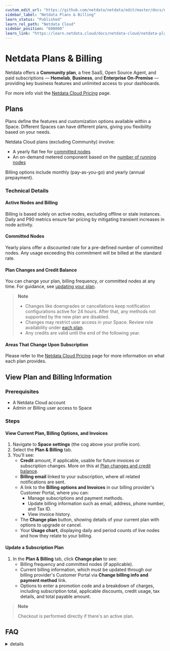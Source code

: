 ```yaml
---
custom_edit_url: "https://github.com/netdata/netdata/edit/master/docs/netdata-cloud/view-plan-and-billing.md"
sidebar_label: "Netdata Plans & Billing"
learn_status: "Published"
learn_rel_path: "Netdata Cloud"
sidebar_position: "608000"
learn_link: "https://learn.netdata.cloud/docs/netdata-cloud/netdata-plans-&-billing"
---
```


# Netdata Plans & Billing

Netdata offers a **Community plan**, a free SaaS, Open Source Agent, and paid subscriptions — **Homelab**, **Business**, and **Enterprise On-Premise** — providing key business features and unlimited access to your dashboards.

For more info visit the [Netdata Cloud Pricing](https://netdata.cloud/pricing) page.

## Plans

Plans define the features and customization options available within a Space. Different Spaces can have different plans, giving you flexibility based on your needs.

Netdata Cloud plans (excluding Community) involve:

- A yearly flat fee for [committed nodes](#committed-nodes)
- An on-demand metered component based on the [number of running nodes](#active-nodes-and-billing)

Billing options include monthly (pay-as-you-go) and yearly (annual prepayment).

### Technical Details

#### Active Nodes and Billing

Billing is based solely on active nodes, excluding offline or stale instances. Daily and P90 metrics ensure fair pricing by mitigating transient increases in node activity.

#### Committed Nodes

Yearly plans offer a discounted rate for a pre-defined number of committed nodes. Any usage exceeding this commitment will be billed at the standard rate.

#### Plan Changes and Credit Balance

You can change your plan, billing frequency, or committed nodes at any time. For guidance, see [updating your plan](#update-a-subscription-plan).

> **Note**
>
> - Changes like downgrades or cancellations keep notification configurations active for 24 hours. After that, any methods not supported by the new plan are disabled.
> - Changes may restrict user access in your Space. Review role availability under [each plan](https://netdata.cloud/pricing).
> - Any credits are valid until the end of the following year.

#### Areas That Change Upon Subscription

Please refer to the [Netdata Cloud Pricing](https://netdata.cloud/pricing) page for more information on what each plan provides.

## View Plan and Billing Information

### Prerequisites

- A Netdata Cloud account
- Admin or Billing user access to Space

### Steps

#### View Current Plan, Billing Options, and Invoices

1. Navigate to **Space settings** (the cog above your profile icon).
2. Select the **Plan & Billing** tab.
3. You'll see:
    - **Credit** amount, if applicable, usable for future invoices or subscription changes. More on this at [Plan changes and credit balance](/docs/netdata-cloud/netdata-plans-&-billing#plan-changes-and-credit-balance).
    - **Billing email** linked to your subscription, where all related notifications are sent.
    - A link to the **Billing options and Invoices** in our billing provider's Customer Portal, where you can:
        - Manage subscriptions and payment methods.
        - Update billing information such as email, address, phone number, and Tax ID.
        - View invoice history.
    - The **Change plan** button, showing details of your current plan with options to upgrade or cancel.
    - Your **Usage chart**, displaying daily and period counts of live nodes and how they relate to your billing.

#### Update a Subscription Plan

1. In the **Plan & Billing** tab, click **Change plan** to see:
    - Billing frequency and committed nodes (if applicable).
    - Current billing information, which must be updated through our billing provider's Customer Portal via **Change billing info and payment method** link.
    - Options to enter a promotion code and a breakdown of charges, including subscription total, applicable discounts, credit usage, tax details, and total payable amount.

> **Note**
>
> Checkout is performed directly if there's an active plan.

## FAQ

<details>
<summary>details</summary>

### What Payment Methods are Accepted?

Netdata accepts most major Credit/Debit Cards and Bank payments through Stripe and AWS, with more options coming soon.

### What Happens if a Renewal Payment Fails?

If payment fails, attempts will be made weekly for 15 days. After three unsuccessful attempts, your Space will switch to the **Community** plan. Notification methods not supported by the Community plan will be disabled after 24 hours.

### Which Currencies Do You Support?

Currently, we accept US Dollars (USD). Plans to accept Euros (EUR) are in the works but without a set timeline.

### Can I Get a Refund?

Refunds are available if you cancel your subscription within 14 days of purchase. Request a refund via [billing@netdata.cloud](mailto:billing@netdata.cloud).

### How Do I Cancel My Paid Plan?

Cancel your plan anytime from the **Plan & Billing** section by selecting 'Cancel Plan' or switching to the **Community** plan.

### How Can I Access My Invoices/Receipts?

Find all your invoicing history under _Billing Options & Invoices_ in the **Plan & Billing** section.

### Why Do I See Two Separate Invoices?

Two invoices are generated per plan purchase or renewal:

- One for recurring fees of the chosen plan.
- Another for monthly "On-Demand - Usage" based on actual usage.

### How is the **Total Before Tax** Value Calculated on Plan Changes?

The total before tax is calculated by:

1. Calculating the residual value from unused time on your current plan.
2. Deducting any applicable discounts.
3. Subtracting credit from your balance, if necessary.
4. Applying tax to the final amount, if positive. Negative results adjust your customer credit balance.

</details>
